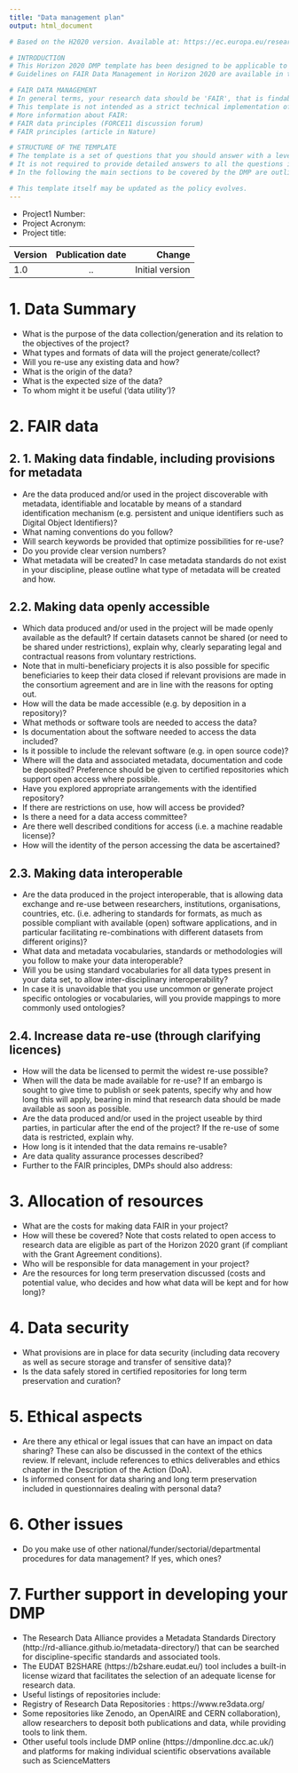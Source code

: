 ```yaml
---
title: "Data management plan"
output: html_document

# Based on the H2020 version. Available at: https://ec.europa.eu/research/participants/docs/h2020-funding-guide/cross-cutting-issues/open-access-data-management/data-management_en.htm/

# INTRODUCTION
# This Horizon 2020 DMP template has been designed to be applicable to any Horizon 2020 project that produces, collects or processes research data. You should develop a single DMP for your project to cover its overall approach. However, where there are specific issues for individual datasets (e.g. regarding openness), you should clearly spell this out.
# Guidelines on FAIR Data Management in Horizon 2020 are available in the Online Manual.

# FAIR DATA MANAGEMENT
# In general terms, your research data should be 'FAIR', that is findable, accessible, interoperable and re-usable. These principles precede implementation choices and do not necessarily suggest any specific technology, standard, or implementation-solution.
# This template is not intended as a strict technical implementation of the FAIR principles, it is rather inspired by FAIR as a general concept.
# More information about FAIR:
# FAIR data principles (FORCE11 discussion forum)
# FAIR principles (article in Nature)

# STRUCTURE OF THE TEMPLATE
# The template is a set of questions that you should answer with a level of detail appropriate to the project.
# It is not required to provide detailed answers to all the questions in the first version of the DMP that needs to be submitted by month 6 of the project. Rather, the DMP is intended to be a living document in which information can be made available on a finer level of granularity through updates as the implementation of the project progresses and when significant changes occur. Therefore, DMPs should have a clear version number and include a timetable for updates. As a minimum, the DMP should be updated in the context of the periodic evaluation/assessment of the project. If there are no other periodic reviews envisaged within the grant agreement, an update needs to be made in time for the final review at the latest.
# In the following the main sections to be covered by the DMP are outlined. At the end of the document, Table 1 contains a summary of these elements in bullet form.

# This template itself may be updated as the policy evolves.
---
```


* Project1 Number:
* Project Acronym:
* Project title:

|  Version | Publication date | Change |
|:------|:-----:|-------:|
| 1.0     |   ..  | Initial version |

# 1. Data Summary
<!-- The questions are a guideline and should not be included in the final document. Depending on the project, not all questions need to be answered. -->

* What is the purpose of the data collection/generation and its relation to the objectives of the project?
* What types and formats of data will the project generate/collect?
* Will you re-use any existing data and how?
* What is the origin of the data?
* What is the expected size of the data?
* To whom might it be useful ('data utility')?

# 2. FAIR data

## 2. 1. Making data findable, including provisions for metadata
<!-- The questions are a guideline and should not be included in the final document. Depending on the project, not all questions need to be answered. -->

* Are the data produced and/or used in the project discoverable with metadata, identifiable and locatable by means of a standard identification mechanism (e.g. persistent and unique identifiers such as Digital Object Identifiers)?
* What naming conventions do you follow?
* Will search keywords be provided that optimize possibilities for re-use?
* Do you provide clear version numbers?
* What metadata will be created? In case metadata standards do not exist in your discipline, please outline what type of metadata will be created and how.

## 2.2. Making data openly accessible
<!-- The questions are a guideline and should not be included in the final document. Depending on the project, not all questions need to be answered. -->

* Which data produced and/or used in the project will be made openly available as the default? If certain datasets cannot be shared (or need to be shared under restrictions), explain why, clearly separating legal and contractual reasons from voluntary restrictions.
* Note that in multi-beneficiary projects it is also possible for specific beneficiaries to keep their data closed if relevant provisions are made in the consortium agreement and are in line with the reasons for opting out.
* How will the data be made accessible (e.g. by deposition in a repository)?
* What methods or software tools are needed to access the data?
* Is documentation about the software needed to access the data included?
* Is it possible to include the relevant software (e.g. in open source code)?
* Where will the data and associated metadata, documentation and code be deposited? Preference should be given to certified repositories which support open access where possible.
* Have you explored appropriate arrangements with the identified repository?
* If there are restrictions on use, how will access be provided?  
* Is there a need for a data access committee?  
* Are there well described conditions for access (i.e. a machine readable license)?
* How will the identity of the person accessing the data be ascertained?

## 2.3. Making data interoperable
<!-- The questions are a guideline and should not be included in the final document. Depending on the project, not all questions need to be answered. -->

* Are the data produced in the project interoperable, that is allowing data exchange and re-use between researchers, institutions, organisations, countries, etc. (i.e. adhering to standards for formats, as much as possible compliant with available (open) software applications, and in particular facilitating re-combinations with different datasets from different origins)?
* What data and metadata vocabularies, standards or methodologies will you follow to make your data interoperable?
* Will you be using standard vocabularies for all data types present in your data set, to allow inter-disciplinary interoperability?
* In case it is unavoidable that you use uncommon or generate project specific ontologies or vocabularies, will you provide mappings to more commonly used ontologies?

## 2.4. Increase data re-use (through clarifying licences)
<!-- The questions are a guideline and should not be included in the final document. Depending on the project, not all questions need to be answered. -->

* How will the data be licensed to permit the widest re-use possible?
* When will the data be made available for re-use? If an embargo is sought to give time to publish or seek patents, specify why and how long this will apply, bearing in mind that research data should be made available as soon as possible.
* Are the data produced and/or used in the project useable by third parties, in particular after the end of the project? If the re-use of some data is restricted, explain why.
* How long is it intended that the data remains re-usable?
* Are data quality assurance processes described?
* Further to the FAIR principles, DMPs should also address:

# 3. Allocation of resources
<!-- The questions are a guideline and should not be included in the final document. Depending on the project, not all questions need to be answered. -->

* What are the costs for making data FAIR in your project?
* How will these be covered? Note that costs related to open access to research data are eligible as part of the Horizon 2020 grant (if compliant with the Grant Agreement conditions).
* Who will be responsible for data management in your project?
* Are the resources for long term preservation discussed (costs and potential value, who decides and how what data will be kept and for how long)?

# 4. Data security
<!-- The questions are a guideline and should not be included in the final document. Depending on the project, not all questions need to be answered. -->

* What provisions are in place for data security (including data recovery as well as secure storage and transfer of sensitive data)?
* Is the data safely stored in certified repositories for long term preservation and curation?

# 5. Ethical aspects
<!-- The questions are a guideline and should not be included in the final document. Depending on the project, not all questions need to be answered. -->

* Are there any ethical or legal issues that can have an impact on data sharing? These can also be discussed in the context of the ethics review. If relevant, include references to ethics deliverables and ethics chapter in the Description of the Action (DoA).
* Is informed consent for data sharing and long term preservation included in questionnaires dealing with personal data?

# 6. Other issues
<!-- The questions are a guideline and should not be included in the final document. Depending on the project, not all questions need to be answered. -->

* Do you make use of other national/funder/sectorial/departmental procedures for data management? If yes, which ones?

# 7. Further support in developing your DMP
<!-- The questions are a guideline and should not be included in the final document. Depending on the project, not all questions need to be answered. -->

* The Research Data Alliance provides a Metadata Standards Directory (http://rd-alliance.github.io/metadata-directory/) that can be searched for discipline-specific standards and associated tools.
* The EUDAT B2SHARE (https://b2share.eudat.eu/) tool includes a built-in license wizard that facilitates the selection of an adequate license for research data.
* Useful listings of repositories include:
* Registry of Research Data Repositories : https://www.re3data.org/
* Some repositories like Zenodo, an OpenAIRE and CERN collaboration), allow researchers to deposit both publications and data, while providing tools to link them.
* Other useful tools include DMP online (https://dmponline.dcc.ac.uk/) and platforms for making individual scientific observations available such as ScienceMatters
